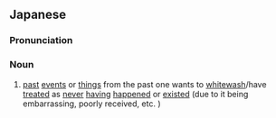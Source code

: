 ==Japanese==
{{wikipedia|lang=ja}}
{{ja-kanjitab|くろ|れき|し}}

===Pronunciation===
{{ja-pron|くろれきし}}

===Noun===
{{ja-noun|くろれきし}}

# {{lb|ja|internet slang|anime and manga fandom}} [[past]] [[event]]s or [[thing]]s from the past one wants to [[whitewash]]/have [[treat]]ed as [[never]] [[have|having]] [[happen]]ed or [[exist]]ed (due to it being embarrassing, poorly received, etc. )